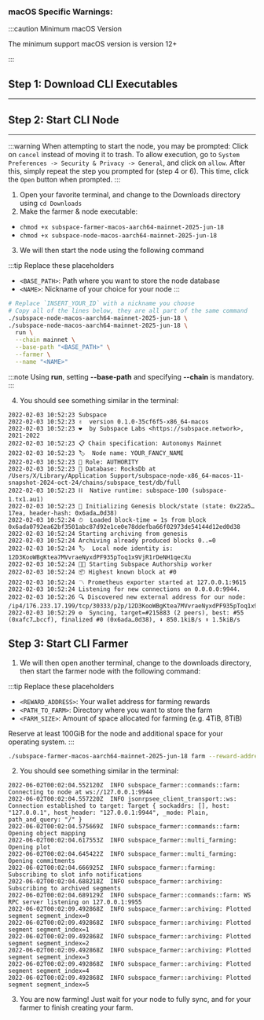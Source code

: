 
### macOS Specific Warnings:
:::caution Minimum macOS Version

  The minimum support macOS version is version 12+

:::

## Step 1: Download CLI Executables
---
 
<ReleaseContainer>
  <ReleaseButton to="https://github.com/autonomys/subspace/releases/download/mainnet-2025-jun-18/subspace-node-macos-aarch64-mainnet-2025-jun-18.zip" title="Node Executable" subtitle="(Apple CPU)" />
  <ReleaseButton to="https://github.com/autonomys/subspace/releases/download/mainnet-2025-jun-18/subspace-farmer-macos-aarch64-mainnet-2025-jun-18.zip" title="Farmer Executable" subtitle="(Apple CPU)" />
</ReleaseContainer>

## Step 2: Start CLI Node
---

:::warning
When attempting to start the node, you may be prompted: Click on `cancel` instead of moving it to trash.
To allow execution, go to `System Preferences -> Security & Privacy -> General`, and click on `allow`.
After this, simply repeat the step you prompted for (step 4 or 6). This time, click the `Open` button when prompted.
:::

1. Open your favorite terminal, and change to the Downloads directory using `cd Downloads`
2. Make the farmer & node executable:
- `chmod +x subspace-farmer-macos-aarch64-mainnet-2025-jun-18`
- `chmod +x subspace-node-macos-aarch64-mainnet-2025-jun-18`
3. We will then start the node using the following command

:::tip Replace these placeholders
- `<BASE_PATH>`: Path where you want to store the node database
- `<NAME>`: Nickname of your choice for your node
:::

```bash
# Replace `INSERT_YOUR_ID` with a nickname you choose
# Copy all of the lines below, they are all part of the same command
./subspace-node-macos-aarch64-mainnet-2025-jun-18 \
./subspace-node-macos-aarch64-mainnet-2025-jun-18 \
  run \
  --chain mainnet \
  --base-path "<BASE_PATH>" \
  --farmer \
  --name "<NAME>"
```

:::note
Using **run**, setting **--base-path** and specifying **--chain** is mandatory.
:::


4. You should see something similar in the terminal:
```
2022-02-03 10:52:23 Subspace
2022-02-03 10:52:23 ✌️  version 0.1.0-35cf6f5-x86_64-macos
2022-02-03 10:52:23 ❤️  by Subspace Labs <https://subspace.network>, 2021-2022
2022-02-03 10:52:23 📋 Chain specification: Autonomys Mainnet
2022-02-03 10:52:23 🏷  Node name: YOUR_FANCY_NAME
2022-02-03 10:52:23 👤 Role: AUTHORITY
2022-02-03 10:52:23 💾 Database: RocksDb at /Users/X/Library/Application Support/subspace-node-x86_64-macos-11-snapshot-2024-oct-24/chains/subspace_test/db/full
2022-02-03 10:52:23 ⛓  Native runtime: subspace-100 (subspace-1.tx1.au1)
2022-02-03 10:52:23 🔨 Initializing Genesis block/state (state: 0x22a5…17ea, header-hash: 0x6ada…0d38)
2022-02-03 10:52:24 ⏱  Loaded block-time = 1s from block 0x6ada0792ea62bf3501abc87d92e1ce0e78ddefba66f02973de54144d12ed0d38
2022-02-03 10:52:24 Starting archiving from genesis
2022-02-03 10:52:24 Archiving already produced blocks 0..=0
2022-02-03 10:52:24 🏷  Local node identity is: 12D3KooWBgKtea7MVvraeNyxdPF935pToq1x9VjR1rDeNH1qecXu
2022-02-03 10:52:24 🧑‍🌾 Starting Subspace Authorship worker
2022-02-03 10:52:24 📦 Highest known block at #0
2022-02-03 10:52:24 〽️ Prometheus exporter started at 127.0.0.1:9615
2022-02-03 10:52:24 Listening for new connections on 0.0.0.0:9944.
2022-02-03 10:52:26 🔍 Discovered new external address for our node: /ip4/176.233.17.199/tcp/30333/p2p/12D3KooWBgKtea7MVvraeNyxdPF935pToq1x9VjR1rDeNH1qecXu
2022-02-03 10:52:29 ⚙️  Syncing, target=#215883 (2 peers), best: #55 (0xafc7…bccf), finalized #0 (0x6ada…0d38), ⬇ 850.1kiB/s ⬆ 1.5kiB/s
```

## Step 3: Start CLI Farmer


1. We will then open another terminal, change to the downloads directory, then start the farmer node with the following command:

:::tip Replace these placeholders
- `<REWARD_ADDRESS>`: Your wallet address for farming rewards
- `<PATH_TO_FARM>`: Directory where you want to store the farm
- `<FARM_SIZE>`: Amount of space allocated for farming (e.g. 4TiB, 8TiB)

Reserve at least 100GiB for the node and additional space for your operating system.
:::

```bash
./subspace-farmer-macos-aarch64-mainnet-2025-jun-18 farm --reward-address \"<REWARD_ADDRESS>\" path=\"<PATH_TO_FARM>,size=<FARM_SIZE>\"
```

2. You should see something similar in the terminal:
```
2022-06-02T00:02:04.552120Z  INFO subspace_farmer::commands::farm: Connecting to node at ws://127.0.0.1:9944
2022-06-02T00:02:04.557220Z  INFO jsonrpsee_client_transport::ws: Connection established to target: Target { sockaddrs: [], host: "127.0.0.1", host_header: "127.0.0.1:9944", _mode: Plain, path_and_query: "/" }
2022-06-02T00:02:04.575669Z  INFO subspace_farmer::commands::farm: Opening object mapping
2022-06-02T00:02:04.617553Z  INFO subspace_farmer::multi_farming: Opening plot
2022-06-02T00:02:04.645422Z  INFO subspace_farmer::multi_farming: Opening commitments
2022-06-02T00:02:04.666925Z  INFO subspace_farmer::farming: Subscribing to slot info notifications
2022-06-02T00:02:04.688218Z  INFO subspace_farmer::archiving: Subscribing to archived segments
2022-06-02T00:02:04.689129Z  INFO subspace_farmer::commands::farm: WS RPC server listening on 127.0.0.1:9955
2022-06-02T00:02:09.492868Z  INFO subspace_farmer::archiving: Plotted segment segment_index=0
2022-06-02T00:02:09.492868Z  INFO subspace_farmer::archiving: Plotted segment segment_index=1
2022-06-02T00:02:09.492868Z  INFO subspace_farmer::archiving: Plotted segment segment_index=2
2022-06-02T00:02:09.492868Z  INFO subspace_farmer::archiving: Plotted segment segment_index=3
2022-06-02T00:02:09.492868Z  INFO subspace_farmer::archiving: Plotted segment segment_index=4
2022-06-02T00:02:09.492868Z  INFO subspace_farmer::archiving: Plotted segment segment_index=5
```

3. You are now farming! Just wait for your node to fully sync, and for your farmer to finish creating your farm.